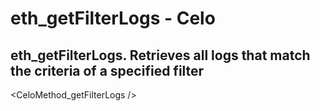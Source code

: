 # eth_getFilterLogs - Celo

## eth_getFilterLogs. Retrieves all logs that match the criteria of a specified filter


<CeloMethod_getFilterLogs />
